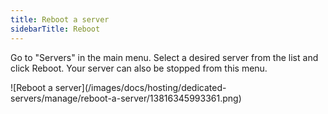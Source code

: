 ---
title: Reboot a server
sidebarTitle: Reboot
---

Go to "Servers" in the main menu. Select a desired server from the list and click Reboot. Your server can also be stopped from this menu.


<Frame>![Reboot a server](/images/docs/hosting/dedicated-servers/manage/reboot-a-server/13816345993361.png)</Frame>